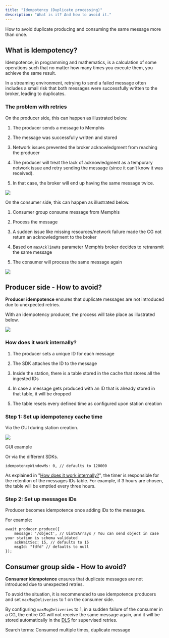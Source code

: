 ```yaml
---
title: "Idempotency (Duplicate processing)"
description: "What is it? And how to avoid it."
---
```


How to avoid duplicate producing and consuming the same message more than once.

## What is Idempotency?

Idempotence, in programming and mathematics, is a calculation of some operations
such that no matter how many times you execute them, you achieve the same
result.

In a streaming environment, retrying to send a failed message often includes a
small risk that both messages were successfully written to the broker, leading
to duplicates.

### The problem with retries

On the producer side, this can happen as illustrated below.

1. The producer sends a message to Memphis

2. The message was successfully written and stored

3. Network issues prevented the broker acknowledgment from reaching the producer

4. The producer will treat the lack of acknowledgment as a temporary network
   issue and retry sending the message (since it can’t know it was received).

5. In that case, the broker will end up having the same message twice.

![](/memphis/concepts/images/idempotence-201.jpeg)

On the consumer side, this can happen as illustrated below.

1. Consumer group consume message from Memphis

2. Process the message

3. A sudden issue like missing resources/network failure made the CG not return
   an acknowledgment to the broker

4. Based on `maxAckTimeMs` parameter Memphis broker decides to retransmit the
   same message

5. The consumer will process the same message again

![](/memphis/concepts/images/idempotence-202.jpeg)

## Producer side - How to avoid?

**Producer idempotence** ensures that duplicate messages are not introduced due
to unexpected retries.

With an idempotency producer, the process will take place as illustrated below.

![](/memphis/concepts/images/idempotence-20producer.jpeg)

### How does it work internally?

1. The producer sets a unique ID for each message

2. The SDK attaches the ID to the message

3. Inside the station, there is a table stored in the cache that stores all the
   ingested IDs

4. In case a message gets produced with an ID that is already stored in that
   table, it will be dropped

5. The table resets every defined time as configured upon station creation

### Step 1: Set up idempotency cache time

Via the GUI during station creation.

![](/memphis/concepts/images/Screen-20Shot-202022-11-30-20at-2012.18.38.png)

GUI example

Or via the different SDKs.

```
idempotencyWindowMs: 0, // defaults to 120000
```

As explained in
"[How does it work internally?](/memphis/memphis/concepts/idempotency#how-does-it-work-internally)",
the timer is responsible for the retention of the messages IDs table. For
example, if 3 hours are chosen, the table will be emptied every three hours.

### Step 2: Set up messages IDs

Producer becomes idempotence once adding IDs to the messages.

For example:

```
await producer.produce({
    message: '/object', // Uint8Arrays / You can send object in case your station is schema validated
    ackWaitSec: 15, // defaults to 15
    msgId: "fdfd" // defaults to null
});
```

## Consumer group side - How to avoid?

**Consumer idempotence** ensures that duplicate messages are not introduced due
to unexpected retries.

To avoid the situation, it is recommended to use idempotence producers and set
`maxMsgDeliveries` to 1 on the consumer side.

By configuring `maxMsgDeliveries` to 1, in a sudden failure of the consumer in a
CG, the entire CG will not receive the same message again, and it will be stored
automatically in the [DLS](/memphis/memphis/concepts/dead-letter) for supervised
retries.

Search terms: Consumed multiple times, duplicate message
